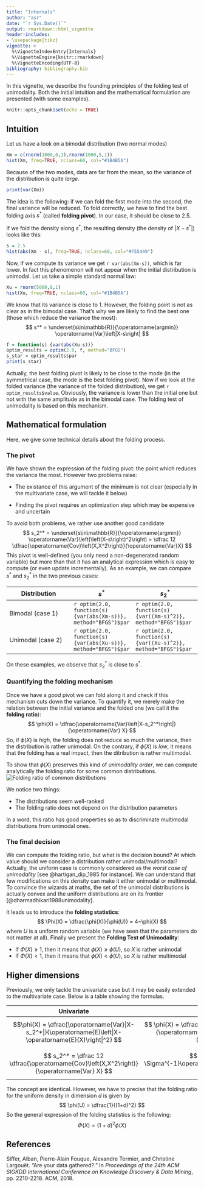 ```yaml
---
title: "Internals"
author: "asr"
date: "`r Sys.Date()`"
output: rmarkdown::html_vignette
header-includes:
- \usepackage{tikz}
vignette: >
  %\VignetteIndexEntry{Internals}
  %\VignetteEngine{knitr::rmarkdown}
  %\VignetteEncoding{UTF-8}
bibliography: bibliography.bib
---
```



In this vignette, we describe the founding principles of the folding test of unimodality. Both the initial intuition and the mathematical formulation are presented (with some examples).

```r
knitr::opts_chunk$set(echo = TRUE)
```

## Intuition
Let us have a look on a bimodal distribution (two normal modes)
<!--
# binormal_density <- function(x, mu_0, mu_1, sigma_0, sigma_1, alpha) 
# {
#   mode_0 = 1/(sigma_0*sqrt(2*pi)) * exp(-(x-mu_0)^2/(2*sigma_0^2))
#   mode_1 = 1/(sigma_1*sqrt(2*pi)) * exp(-(x-mu_1)^2/(2*sigma_1^2))
#   return(alpha*mode_0 + (1-alpha)*mode_1)
# }
# 
# m_0 = 0.
# m_1 = 5.
# s_0 = 1.
# s_1 = 1.
# a = 0.3
# 
# x = seq(-5,10,0.05)
# f = function(x) {binormal_density(x,m_0,m_1,s_0,s_1,a)}
# 
# y = f(x)
# plot(x,y,type="l",col="#1B4B5A") -->

```r
Xm = c(rnorm(1000,0,1),rnorm(1000,5,1))
hist(Xm, freq=TRUE, nclass=60, col="#1B4B5A")
```



Because of the two modes, data are far from the mean, so the variance of the distribution is quite *large*.
<!-- # fun_mean = function(x) {x * f(x)}
# mean = integrate(fun_mean, -Inf, Inf)$value
# 
# fun_var = function(x) {x^2 * f(x)}
# var = integrate(fun_var,-Inf,Inf)$value - mean^2 -->
```r
print(var(Xm))
```

The idea is the following: if we can fold the first mode into the second, the final variance will be reduced. To fold correctly, we have to find the best folding axis $s^*$ (called **folding pivot**). In our case, it should be close to 2.5.

If we fold the density along $s^*$, the resulting density (the density of $|X-s^*|$) looks like this:
<!-- # x = seq(0,10,0.05)

# f = function(x) {binormal_density(x+s,m_0,m_1,s_0,s_1,a) + binormal_density(s-x,m_0,m_1,s_0,s_1,a)}
# y = f(x)
# plot(x,y,type="l",col="#F55449") -->
```r
s = 2.5
hist(abs(Xm - s), freq=TRUE, nclass=60, col="#F55449")
```

<!--

# fun_mean = function(x) {x * f(x)}
# mean = integrate(fun_mean, 0, Inf)$value
# 
# fun_var = function(x) {x^2 * f(x)}
# var = integrate(fun_var,0,Inf)$value - mean^2
-->

Now, if we compute its variance we get `r var(abs(Xm-s))`, which is far lower. In fact this phenomenon will not appear when the initial distribution is unimodal. Let us take a simple standard normal law:
```r
Xu = rnorm(5000,0,1)
hist(Xu, freq=TRUE, nclass=60, col="#1B4B5A")
```
<!--
# mu_0 = 0
# sigma_0 = 1
# f = function(x) {1/(sigma_0*sqrt(2*pi)) * exp(-(x-mu_0)^2/(2*sigma_0^2))}
# 
# x = seq(-5,5,0.05)
# y = f(x)
# plot(x,y,type="l",col="#1B4B5A")
-->

We know that its variance is close to 1. However, the folding point is not as clear as in the bimodal case. That's why we are likely to find the best one (those which reduce the variance the most):
$$
s^* = \underset{s\in\mathbb{R}}{\operatorname{argmin}} \operatorname{Var}\left|X-s\right|
$$
```r
f = function(s) {var(abs(Xu-s))}
optim_results = optim(2.0, f, method="BFGS")
s_star = optim_results$par
print(s_star)
```
Actually, the best folding pivot is likely to be close to the mode (in the symmetrical case, the mode is the best folding pivot). Now if we look at the folded variance (the variance of the folded distribution), we get `r optim_results$value`. Obviously, the variance is lower than the initial one but not with the same amplitude as in the bimodal case. The folding test of unimodality is based on this mechanism.

## Mathematical formulation

Here, we give some technical details about the folding process.

### The pivot

We have shown the expression of the folding pivot: the point which reduces the variance the most. However two problems raise:

* The existance of this argument of the minimum is not clear (especially in the multivariate case, we will tackle it below)

* Finding the pivot requires an optimization step which may be expensive and uncertain

To avoid both problems, we rather use another good candidate
$$
s_2^* = \underset{s\in\mathbb{R}}{\operatorname{argmin}} \operatorname{Var}\left(\left(X-s\right)^2\right)  = \dfrac 12  \dfrac{\operatorname{Cov}\left(X,X^2\right)}{\operatorname{Var}X}
$$
This pivot is well-defined (you only need a non-degenerated random variable) but more than that it has an analytical expression which is easy to compute (or even update incrementally). As an example, we can compare $s^*$ and $s_2^*$ in the two previous cases:

| Distribution      | $s^*$           | $s_2^*$           |
|-------------------|-----------------|-------------------|
| Bimodal (case 1)  | `r optim(2.0, function(s) {var(abs(Xm-s))}, method="BFGS")$par`| `r optim(2.0, function(s) {var((Xm-s)^2)}, method="BFGS")$par`|
| Unimodal (case 2) |  `r optim(2.0, function(s) {var(abs(Xu-s))}, method="BFGS")$par`| `r optim(2.0, function(s) {var((Xu-s)^2)}, method="BFGS")$par`|

On these examples, we observe that $s_2^*$ is close to $s^*$.

### Quantifying the folding mechanism

Once we have a *good* pivot we can fold along it and check if this mechanism cuts down the variance. To quantify it, we merely make the relation between the initial variance and the folded one (we call it the **folding ratio**):
$$
\phi(X) = \dfrac{\operatorname{Var}\left|X-s_2^*\right|}{\operatorname{Var} X}
$$
<!-- = \dfrac 12 \Sigma^{-1} \operatorname{Cov}\left(X,\|X\|^2\right) -->
So, if $\phi(X)$ is *high*, the folding does not reduce so much the variance, then the distribution is rather unimodal. On the contrary, if $\phi(X)$ is *low*, it means that the folding has a real impact, then the ditribution is rather multimodal.

To show that $\phi(X)$ preserves this kind of *unimodality order*, we can compute analytically the folding ratio for some common distributions.
![Folding ratio of common distributions](phi.png)

We notice two things:

- The distributions seem well-ranked
- The folding ratio does not depend on the distribution parameters

In a word, this ratio has good properties so as to discriminate multimodal distributions from unimodal ones.


### The final decision

We can compute the folding ratio, but what is the decision bound? At which value should we consider a distribution rather unimodal/multimodal? Actually, the uniform case is commonly considered as the *worst case of unimodality* [see @hartigan_dip_1985 for instance]. We can understand that few modifications on this density can make it either unimodal or multimodal. To convince the wizards at maths, the set of the unimodal distributions is actually convex and the uniform distributions are on its frontier [@dharmadhikari1988unimodality].

It leads us to introduce the **folding statistics**:
$$
\Phi(X) = \dfrac{\phi(X)}{\phi(U)} = 4~\phi(X)
$$
where $U$ is a uniform random variable (we have seen that the parameters do not matter at all). Finally we present the **Folding Test of Unimodality**:

 * If $\Phi(X)\ge 1$, then it means that $\phi(X)\ge \phi(U)$, so $X$ is rather unimodal
 * If $\Phi(X)< 1$, then it means that $\phi(X)< \phi(U)$, so $X$ is rather multimodal


## Higher dimensions

Previously, we only tackle the univariate case but it may be easily extended to the multivariate case. Below is a table showing the formulas.

| Univariate | Multivariate |
|------------|--------------|
|$$\phi(X) = \dfrac{\operatorname{Var}|X-s_2^*|}{\operatorname{E}\left|X-\operatorname{E}(X)\right|^2} $$ | $$ \phi(X) = \dfrac{\operatorname{Var} \|X-s_2^*\|}{\operatorname{E}\left\|X-\operatorname{E}(X)\right\|^2} $$|
|$$ s_2^* = \dfrac 12 \dfrac{\operatorname{Cov}\left(X,X^2\right)}{\operatorname{Var} X} $$ | $$ s_2^* = \dfrac 12 \Sigma^{-1}\operatorname{Cov}\left(X,\|X\|^2\right) $$|

The concept are identical. However, we have to precise that the folding ratio for the uniform density in dimension $d$ is given by
$$
\phi(U) = \dfrac{1}{(1+d)^2}
$$
So the general expression of the folding statistics is the following:
$$
\Phi(X) = (1+d)^2 \phi(X)
$$

## References

Siffer, Alban, Pierre-Alain Fouque, Alexandre Termier, and Christine Largouët. "Are your data gathered?." In *Proceedings of the 24th ACM SIGKDD International Conference on Knowledge Discovery & Data Mining*, pp. 2210-2218. ACM, 2018.
